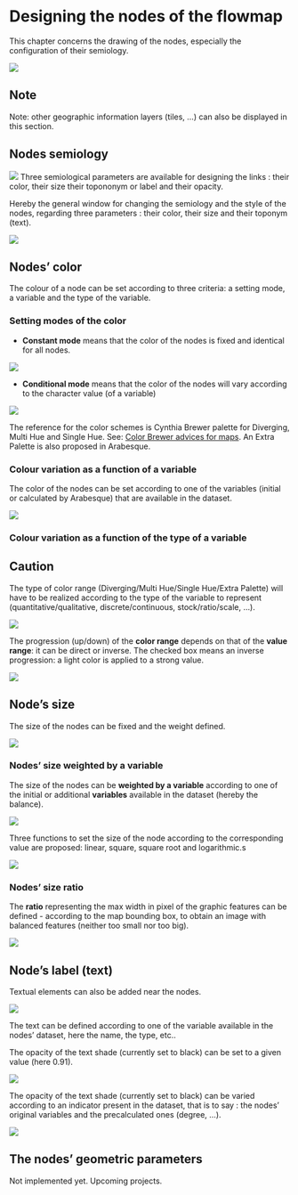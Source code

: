 # Designing the nodes of the flowmap

This chapter concerns the drawing of the nodes, especially the configuration of their semiology.

![](images/geom_panel_nodessigns.png){fig-align="left"}

::: {.callout-note appearance="simple"}
## Note

Note: other geographic information layers (tiles, ...) can also be displayed in this section.
:::

## Nodes semiology

![](images/Buton_action_semio.png) Three semiological parameters are available for designing the links : their color, their size their topononym or label and their opacity.

Hereby the general window for changing the semiology and the style of the nodes, regarding three parameters : their color, their size and their toponym (text).

![](images/Nodes_semio.PNG){fig-align="left"}

## **Nodes' color**

The colour of a node can be set according to three criteria: a setting mode, a variable and the type of the variable.

### Setting modes of the color

-   **Constant mode** means that the color of the nodes is fixed and identical for all nodes.

![](images/Nodes_color_constant.png)

-   **Conditional mode** means that the color of the nodes will vary according to the character value (of a variable)

![](images/Nodes_color_conditionnal.PNG){fig-align="left"}

The reference for the color schemes is Cynthia Brewer palette for Diverging, Multi Hue and Single Hue. See: [Color Brewer advices for maps](https://colorbrewer2.org/#type=sequential&scheme=BuGn&n=3). An Extra Palette is also proposed in Arabesque.

### Colour variation as a function of a variable

The color of the nodes can be set according to one of the variables (initial or calculated by Arabesque) that are available in the dataset.

![](images/geom_add_nodes_1_color_variable.png)

### Colour variation as a function of the type of a variable

::: {.callout-caution appearance="simple"}
## Caution

The type of color range (Diverging/Multi Hue/Single Hue/Extra Palette) will have to be realized according to the type of the variable to represent (quantitative/qualitative, discrete/continuous, stock/ratio/scale, ...).
:::

![](images/geom_add_nodes_1_color_variable2.png)

The progression (up/down) of the **color range** depends on that of the **value range**: it can be direct or inverse. The checked box means an inverse progression: a light color is applied to a strong value.

![](images/geom_add_nodes_1_color_variable3.png)

## **Node's size**

The size of the nodes can be fixed and the weight defined.

![](images/geom_add_nodes_2_size.png)

### Nodes' size weighted by a variable

The size of the nodes can be **weighted by a variable** according to one of the initial or additional **variables** available in the dataset (hereby the balance).

![](images/geom_add_nodes_2_size_variable.png)

Three functions to set the size of the node according to the corresponding value are proposed: linear, square, square root and logarithmic.s

![](images/geom_add_nodes_2_size_fct.png)

### Nodes' size ratio

The **ratio** representing the max width in pixel of the graphic features can be defined - according to the map bounding box, to obtain an image with balanced features (neither too small nor too big).

![](images/geom_add_nodes_2_size_ratio.png)

## **Node's label (text)**

Textual elements can also be added near the nodes.

![](images/geom_add_nodes_3_texte.png)

The text can be defined according to one of the variable available in the nodes' dataset, here the name, the type, etc..

The opacity of the text shade (currently set to black) can be set to a given value (here 0.91).

![](images/geom_add_nodes_3_texte_fixe.png)

The opacity of the text shade (currently set to black) can be varied according to an indicator present in the dataset, that is to say : the nodes' original variables and the precalculated ones (degree, ...).

![](images/geom_add_nodes_3_texte_variable.png)

## The nodes' geometric parameters

Not implemented yet. Upcoming projects.
